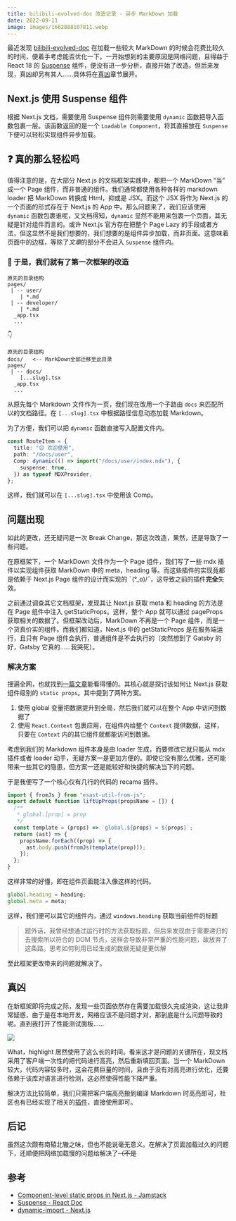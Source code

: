 ```yaml
---
title: bilibili-evolved-doc 改造记录 - 异步 MarkDown 加载
date: 2022-09-11
image: images/1662888107811.webp
---
```


最近发现 [bilibili-evolved-doc](bilibili-evolved-doc) 在加载一些较大 MarkDown 的时候会花费比较久的时间，便着手考虑能否优化一下。一开始想到的主要原因是网络问题，且得益于 React 18 的 [Suspense](https://reactjs.org/docs/react-api.html?#suspense) 组件，便没有进一步分析，直接开始了改造。但后来发现，真凶却另有其人……具体将在[真凶](#真凶)章节展开。

## Next.js 使用 Suspense 组件

根据 Next.js 文档，需要使用 Suspense 组件则需要使用 `dynamic` 函数把导入函数包裹一层。该函数返回的是一个 `Loadable Component`，将其直接放在 `Suspense` 下便可以轻松实现组件异步加载。

## ❓ 真的那么轻松吗

值得注意的是，在大部分 Next.js 的文档框架实践中，都把一个 MarkDown “当” 成一个 Page 组件，而非普通的组件。我们通常都使用各种各样的 markdown loader 把 MarkDown 转换成 Html，抑或是 JSX。而这个 JSX 将作为 Next.js 的一个页面的形式存在于 Next.js 的 App 中。那么问题来了，我们应该使用 `dynamic` 函数包裹谁呢，又文档得知，`dynamic` 显然不能用来包裹一个页面，其无疑是针对组件而言的。或许 Next.js 官方存在把整个 Page Lazy 的手段或者方法，但这显然不是我们想要的，我们想要的是组件异步加载，而非页面。这意味着页面中的边框，等除了*文章*的部分不会进入 `Suspense` 组件内。

### 🔧 于是，我们就有了第一次框架的改造

```text
原先的目录结构
pages/
 | -- user/
    | *.md
 | -- developer/
    | *.md
  _app.tsx
  ...
```

👇

```text
原先的目录结构
docs/   <-- MarkDown全部迁移至此目录
pages/
 | -- docs/
    [...slug].tsx
  _app.tsx
  ...
```

从原先每个 Markdown 文件作为一页，我们现在改用一个子路由 `docs` 来匹配所以的文档路径。在 `[...slug].tsx` 中根据路径信息动态加载 Markdown。

为了方便，我们可以把 `dynamic` 函数直接写入配置文件内。

```ts
const RouteItem = {
  title: "😊 欢迎使用",
  path: "/docs/user",
  Comp: dynamic(() => import("/docs/user/index.mdx"), {
    suspense: true,
  }) as typeof MDXProvider,
};
```

这样，我们就可以在 `[...slug].tsx` 中使用该 Comp。

## 问题出现

如此的更改，还无疑问是一次 Break Change，那这次改造，果然，还是导致了一些问题。

在原框架下，一个 MarkDown 文件作为一个 Page 组件，我们写了一些 mdx 插件以实现组件获取 MarkDown 中的 meta，heading 等。而这些插件的实现竟都是依赖于 Next.js Page 组件的设计而实现的 ¯\(°_o)/¯，这导致之前的插件**完全**失效。

之前通过调查其它文档框架，发现其让 Next.js 获取 meta 和 heading 的方法是在 Page 组件中注入 getStaticProps。这样，整个 App 就可以通过 pageProps 获取相关的数据了。但框架改动后，MarkDown 不再是一个 Page 组件，而是一个货真价实的组件。而我们都知道，Next.js 中的 getStaticProps 是在服务端运行，且只有 Page 组件会执行，普通组件是不会执行的（突然想到了 Gatsby 的好，Gatsby 它真的……我哭死）。

### 解决方案

搜遍全网，也就找到[一篇文章](https://ash.gd/posts/2020-06-20-component-level-static-props-in-next-js)能看得懂的。其核心就是探讨该如何让 Next.js 获取组件级别的 `static props`。其中提到了两种方案。

1. 使用 global 变量把数据提升到全局，然后我们就可以在整个 App 中访问到数据了
2. 使用 `React.Context` 包裹应用，在组件内给整个 `Context` 提供数据，这样，只要在 `Context` 内的其它组件就都能访问到数据。

考虑到我们的 Markdown 组件本身是由 loader 生成，而要修改它就只能从 mdx 插件或者 loader 动手，无疑方案一是更加方便的。即使它没有那么优雅，还可能带来一些其它的隐患，但方案一还是能较好和快捷的解决当下的问题。

于是我便写了一个核心仅有几行的代码的 recama 插件。

```js
import { fromJs } from "esast-util-from-js";
export default function liftUpProps(propsName = []) {
  /**
   * global.[prop] = prop
   */
  const template = (props) => `global.${props} = ${props}`;
  return (ast) => {
    propsName.forEach((prop) => {
      ast.body.push(fromJs(template(prop)));
    });
  };
}
```

这样非常的好懂，即在组件页面能注入像这样的代码。

```js
global.heading = heading;
global.meta = meta;
```

这样，我们便可以其它的组件内，通过 `windows.heading` 获取当前组件的标题

> 题外话，我曾经想通过运行时的方法获取标题，但后来发现由于需要递归的去搜索所以符合的 DOM 节点，这样会导致非常严重的性能问题，故放弃了这条路。思考如何利用已经生成的数据无疑是更优解

至此框架更改带来的问题就解决了。

## 真凶

在新框架即将完成之际，发现一些页面依然存在需要加载很久完成渲染，这让我非常疑惑，由于是在本地开发，网络应该不是问题才对，那到底是什么问题导致的呢。直到我打开了性能测试面板……

![](https://drimagebed.oss-cn-shenzhen.aliyuncs.com/img/performance.webp)

What，highlight 居然使用了这么长的时间。看来这才是问题的关键所在，现文档采用了客户端一次性的把代码进行高亮，然后重新填回页面。当一个 MarkDown 较大，代码内容较多时，这会花费巨量的时间，且由于没有对高亮进行优化，还要依赖于该库对语言进行检测，这必然使得性能下降严重。

解决方法比较简单，我们只需把客户端高亮搬到编译 Markdown 时高亮即可，社区也有已经实现了相关的[插件](https://github.com/rehypejs/rehype-highlight)，直接使用即可。

## 后记

虽然这次颇有南辕北辙之味，但也不能说毫无意义。在解决了页面加载过久的问题下，还顺便把网络加载慢的问题给解决了~~（不是~~

## 参考

- [Component-level static props in Next.js - Jamstack](https://ash.gd/posts/2020-06-20-component-level-static-props-in-next-js)
- [Suspense - React Doc](https://reactjs.org/docs/react-api.html#suspense)
- [dynamic-import - Next.js](https://nextjs.org/docs/advanced-features/dynamic-import)
